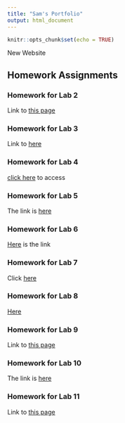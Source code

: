 ```yaml
---
title: "Sam's Portfolio"
output: html_document
---
```


```r
knitr::opts_chunk$set(echo = TRUE)
```

New Website

## Homework Assignments

### Homework for Lab 2

Link to [this page](Homework_02.html)

### Homework for Lab 3

Link to [here](Homework_03.html)

### Homework for Lab 4

[click here](Homework_04.html) to access 

### Homework for Lab 5

The link is [here](Homework_05.html)

### Homework for Lab 6

[Here](Homework_06.html) is the link

### Homework for Lab 7

Click [here](Homework_07.html)

### Homework for Lab 8

[Here](Homework_08.html)

### Homework for Lab 9

Link to [this page](Homework_09.html)

### Homework for Lab 10

The link is [here](Homework_10.html)

### Homework for Lab 11

Link to [this page](Homework_11.html)
